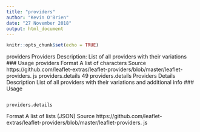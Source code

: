 ```yaml
---
title: "providers"
author: "Kevin O'Brien"
date: "27 November 2018"
output: html_document
---
```


```r
knitr::opts_chunk$set(echo = TRUE)
```

providers Providers
Description: List of all providers with their variations
### Usage
providers
Format
A list of characters
Source
https://github.com/leaflet-extras/leaflet-providers/blob/master/leaflet-providers.
js
providers.details 49
providers.details Providers Details
Description
List of all providers with their variations and additional info
### Usage
<pre><code>
providers.details
</code></pre>
Format
A list of lists (JSON)
Source
https://github.com/leaflet-extras/leaflet-providers/blob/master/leaflet-providers.
js
